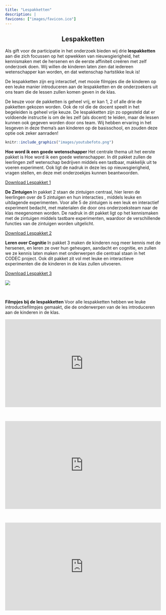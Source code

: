 ```yaml
---
title: "Lespakketten"
description: |
favicons: ["images/favicon.ico"]
--- 
```


<center>
## Lespakketten
</center>
Als gift voor de participatie in het onderzoek bieden wij drie <strong> lespakketten </strong> aan die zich focussen op het opwekken van nieuwsgierigheid, het kennismaken met de hersenen en de eerste affiniteit creëren met zelf onderzoek doen. Wij willen de kinderen laten zien dat iedereen wetenschapper kan worden, en dat wetenschap hartstikke leuk is! 

De lespakketten zijn erg interactief, met mooie filmpjes die de kinderen op een leuke manier introduceren aan de lespakketten en de onderzoekers uit ons team die de lessen zullen komen geven in de klas. 

De keuze voor de pakketten is geheel vrij, er kan 1, 2 of alle drie de pakketten gekozen worden. Ook de rol die de docent speelt in het begeleiden is geheel vrije keuze. De lespakketten zijn zo opgesteld dat er voldoende instructie is om de les zelf (als docent) te leiden, maar de lessen kunnen ook gegeven worden door ons team. Wij hebben ervaring in het lesgeven in deze thema's aan kinderen op de basisschool, en zouden deze optie ook zeker aanraden! 

```r

knitr::include_graphics("images/youtubefoto.png")

```

<strong> Hoe word ik een goede wetenschapper </strong> Het centrale thema uit het eerste pakket is Hoe word ik een goede wetenschapper. In dit pakket zullen de leerlingen zelf wetenschap bedrijven middels een tastbaar, makkelijk uit te voeren experiment. Ook ligt de nadruk in deze les op nieuwsgierigheid, vragen stellen, en deze met onderzoekjes kunnen beantwoorden.

<a href="images/Lespakket 1.pdf" download="Lespakket 1">Download Lespakket 1 </a>

<strong> De Zintuigen </strong> In pakket 2 staan de zintuigen centraal, hier leren de leerlingen over de 5 zintuigen en hun interacties , middels leuke en uitdagende experimenten. Voor alle 5 de zintuigen is een leuk en interactief experiment bedacht, met materialen die door ons onderzoeksteam naar de klas meegenomen worden. De nadruk in dit pakket ligt op het kennismaken met de zintuigen middels tastbare experimenten, waardoor de verschillende functies van de zintuigen worden uitgelicht. 

<a href="images/Lespakket 2.pdf" download="Lespakket 2">Download Lespakket 2 </a>

<strong> Leren over Cognitie </strong> In pakket 3 maken de kinderen nog meer kennis met de hersenen, en leren ze over hun geheugen, aandacht en cognitie, en zullen we ze kennis laten maken met onderwerpen die centraal staan in het CODEC project. Ook dit pakket zit vol met leuke en interactieve experimenten die de kinderen in de klas zullen uitvoeren. 

<a href="images/Lespakket 3.pdf" download="Lespakket 3">Download Lespakket 3 </a>



![](images/Lespakket.png){width=“100%“}


<br>

<b>Filmpjes bij de lespakketten </b> Voor alle lespakketten hebben we leuke introductiefilmpjes gemaakt, die de onderwerpen van de les introduceren aan de kinderen in de klas. 



<div style="left: 0; width: 100%; height: 0; position: relative; padding-bottom: 56.25%;"><iframe src="https://www.youtube.com/embed/SedlvWsgGuI" style="top: 0; left: 0; width: 100%; height: 100%; position: absolute; border: 0;" allowfullscreen scrolling="no" allow="accelerometer; clipboard-write; encrypted-media; gyroscope; picture-in-picture; web-share;"></iframe></div>

<br>

<div style="left: 0; width: 100%; height: 0; position: relative; padding-bottom: 56.25%;"><iframe src="https://www.youtube.com/embed/w_3EK5WIvC8" style="top: 0; left: 0; width: 100%; height: 100%; position: absolute; border: 0;" allowfullscreen scrolling="no" allow="accelerometer; clipboard-write; encrypted-media; gyroscope; picture-in-picture; web-share;"></iframe></div>

<br>


<div style="left: 0; width: 100%; height: 0; position: relative; padding-bottom: 56.25%;"><iframe src="https://www.youtube.com/embed/kZ54oAeC9Z8" style="top: 0; left: 0; width: 100%; height: 100%; position: absolute; border: 0;" allowfullscreen scrolling="no" allow="accelerometer; clipboard-write; encrypted-media; gyroscope; picture-in-picture; web-share;"></iframe></div>





